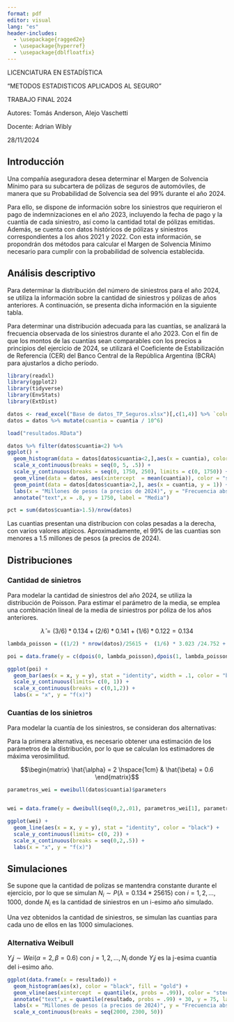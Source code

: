 ```yaml
---
format: pdf
editor: visual
lang: "es"
header-includes:
  - \usepackage{ragged2e}
  - \usepackage{hyperref}
  - \usepackage{dblfloatfix}
---
```


\Centering

\vspace{3cm}

\pagenumbering{gobble}

\vspace{5cm}




\Huge

LICENCIATURA EN ESTADÍSTICA



\large
\Huge

\vspace{3cm}

"METODOS ESTADISTICOS APLICADOS AL SEGURO" \Huge \newline \vspace{1cm}

\normalsize

TRABAJO FINAL 2024 \vspace{1cm}

\vspace{3cm}
Autores: Tomás Anderson, Alejo Vaschetti

Docente: Adrian Wibly

28/11/2024 \normalsize


\begin{figure}[b]
\begin{center}
    \includegraphics[width=1\linewidth]{foto1.png}
\end{center}
\end{figure}

```{=tex}
\newpage
\hypersetup{linkcolor = black}
\tableofcontents
```
```{=tex}
\newpage
\pagenumbering{arabic}
```
```{=tex}
\RaggedRight
\newpage
```

## Introducción

Una compañía aseguradora desea determinar el Margen de Solvencia Mínimo para su subcartera de pólizas de seguros de automóviles, de manera que su Probabilidad de Solvencia sea del 99% durante el año 2024.

Para ello, se dispone de información sobre los siniestros que requirieron el pago de indemnizaciones en el año 2023, incluyendo la fecha de pago y la cuantía de cada siniestro, así como la cantidad total de pólizas emitidas. Además, se cuenta con datos históricos de pólizas y siniestros correspondientes a los años 2021 y 2022. Con esta información, se propondrán dos métodos para calcular el Margen de Solvencia Mínimo necesario para cumplir con la probabilidad de solvencia establecida.

## Análisis descriptivo

Para determinar la distribución del número de siniestros para el año 2024, se utiliza la información sobre la cantidad de siniestros y pólizas de años anteriores. A continuación, se presenta dicha información en la siguiente tabla.


\begin{table}[H]
\begin{center}
\begin{tabular}{|l|l|l|l|}
\hline
Año  & Siniestros & Pólizas & Siniestros por póliza \\ \hline
2021 &   3.023         &     24.752    &            `r round(3023/24752, 3)`           \\ \hline
2022 &      3.581      &    25.348     &     `r round(3581/25348, 3)`                  \\ \hline
2023 &     3.431       &    25.615     &      `r round(3431/25615, 3)`                 \\ \hline
\end{tabular}\caption{Sinietros y pólizas}
\label{table:1}
\end{center}
\end{table}



Para determinar una distribución adecuada para las cuantías, se analizará la frecuencia observada de los siniestros durante el año 2023. Con el fin de que los montos de las cuantías sean comparables con los precios a principios del ejercicio de 2024, se utilizará el Coeficiente de Estabilización de Referencia (CER) del Banco Central de la República Argentina (BCRA) para ajustarlos a dicho período.

```r
library(readxl)
library(ggplot2)
library(tidyverse)
library(EnvStats)
library(ExtDist)

datos <- read_excel("Base de datos_TP_Seguros.xlsx")[,c(1,4)] %>% `colnames<-`(c("tiempo", "cuantia"))
datos = datos %>% mutate(cuantia = cuantia / 10^6)

load("resultados.RData")

datos %>% filter(datos$cuantia<2) %>% 
ggplot() + 
  geom_histogram(data = datos[datos$cuantia<2,],aes(x = cuantia), color = "black", fill = "gold") + 
  scale_x_continuous(breaks = seq(0, 5, .5)) +
  scale_y_continuous(breaks = seq(0, 1750, 250), limits = c(0, 1750)) +
  geom_vline(data = datos, aes(xintercept  = mean(cuantia)), color = "steelblue") +
  geom_point(data = datos[datos$cuantia>2,], aes(x = cuantia, y = 1)) +
  labs(x = "Millones de pesos (a precios de 2024)", y = "Frecuencia absoluta") +
  annotate("text",x = .8, y = 1750, label = "Media")

pct = sum(datos$cuantia>1.5)/nrow(datos)
```

Las cuantias presentan una distribucion con colas pesadas a la derecha, con varios valores atipicos. Aproximadamente, el 99% de las cuantias son menores a 1.5 millones de pesos (a precios de 2024).


## Distribuciones

### Cantidad de sinietros

Para modelar la cantidad de siniestros del año 2024, se utiliza la distribución de Poisson. Para estimar el parámetro de la media, se emplea una combinación lineal de la media de siniestros por póliza de los años anteriores.

$$\hat{\lambda} = (3/6) * 0.134 + (2/6) *  0.141 +  (1/6) * 0.122 = 0.134$$
```r
lambda_poisson = ((1/2) * nrow(datos)/25615 +  (1/6) * 3.023 /24.752 + (2/6) *  3.581 / 25.348)

poi = data.frame(y = c(dpois(0, lambda_poisson),dpois(1, lambda_poisson),dpois(2, lambda_poisson)), x = c(0,1,2))

ggplot(poi) + 
  geom_bar(aes(x = x, y = y), stat = "identity", width = .1, color = "black", fill = "gold") +
  scale_y_continuous(limits= c(0, 1)) + 
  scale_x_continuous(breaks = c(0,1,2)) +
  labs(x = "x", y = "f(x)")
```




### Cuantías de los sinietros

Para modelar la cuantía de los siniestros, se consideran dos alternativas:

\begin{itemize}
\item Utilizar una distribución Weibull
\item Utilizar un remuestreo de la función de distribución observada
\end{itemize}


Para la primera alternativa, es necesario obtener una estimación de los parámetros de la distribución, por lo que se calculan los estimadores de máxima verosimilitud.

$$\begin{matrix}
\hat{\alpha} = 2 \hspace{1cm} & \hat{\beta} = 0.6
\end{matrix}$$

```r
parametros_wei = eweibull(datos$cuantia)$parameters


wei = data.frame(y = dweibull(seq(0,2,.01), parametros_wei[1], parametros_wei[2]), x = seq(0,2,.01))

ggplot(wei) + 
  geom_line(aes(x = x, y = y), stat = "identity", color = "black") +
  scale_y_continuous(limits= c(0, 2)) + 
  scale_x_continuous(breaks = seq(0,2,.5)) +
  labs(x = "x", y = "f(x)")
```

## Simulaciones

Se supone que la cantidad de polizas se mantendra constante durante el ejercicio, por lo que se simulan $N_i \sim P(\lambda = 0.134 * 25615)$ con $i = 1,2,..., 1000$, donde $N_i$ es la cantidad de siniestros en un i-esimo año simulado.

Una vez obtenidos la cantidad de siniestros, se simulan las cuantias para cada uno de ellos en las 1000 simulaciones. 

### Alternativa Weibull

$Y_ij \sim Wei(\alpha = 2, \beta = 0.6)$ con $j = 1,2,...,N_i$ donde $Y_ij$ es la j-esima cuantia del i-esimo año.

```r
ggplot(data.frame(x = resultado)) +
  geom_histogram(aes(x), color = "black", fill = "gold") +
  geom_vline(aes(xintercept  = quantile(x, probs = .99)), color = "steelblue")  +
  annotate("text",x = quantile(resultado, probs = .99) + 30, y = 75, label = "Percentil 99%") +
  labs(x = "Millones de pesos (a precios de 2024)", y = "Frecuencia absoluta")+
  scale_x_continuous(breaks = seq(2000, 2300, 50))
```



